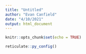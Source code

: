 ```yaml
---
title: "Untitled"
author: "Evan Canfield"
date: "4/10/2021"
output: html_document
---
```


```r
knitr::opts_chunk$set(echo = TRUE)
```

```r
reticulate::py_config()
```


